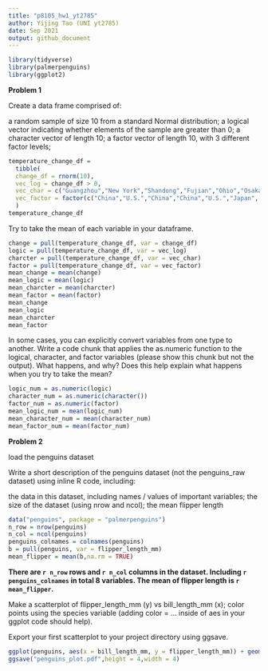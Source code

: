 ```yaml
---
title: "p8105_hw1_yt2785"
author: Yijing Tao (UNI yt2785)
date: Sep 2021
output: github_document
---
```




```r
library(tidyverse)
library(palmerpenguins)
library(ggplot2)
```

**Problem 1**

Create a data frame comprised of:

a random sample of size 10 from a standard Normal distribution;
a logical vector indicating whether elements of the sample are greater than 0;
a character vector of length 10;
a factor vector of length 10, with 3 different factor levels;

```r
temperature_change_df = 
  tibble(
  change_df = rnorm(10),
  vec_log = change_df > 0,
  vec_char = c("Guangzhou","New York","Shandong","Fujian","Ohio","Osaka", "Tokyo","Shanghai","LA","Hokkaido"),
  vec_factor = factor(c("China","U.S.","China","China","U.S.","Japan", "Japan","China","U.S.","Japan"))
  )
temperature_change_df
```

Try to take the mean of each variable in your dataframe. 

```r
change = pull(temperature_change_df, var = change_df)
logic = pull(temperature_change_df, var = vec_log)
charcter = pull(temperature_change_df, var = vec_char)
factor = pull(temperature_change_df, var = vec_factor)
mean_change = mean(change)
mean_logic = mean(logic)
mean_charcter = mean(charcter)
mean_factor = mean(factor)
mean_change
mean_logic
mean_charcter
mean_factor
```

In some cases, you can explicitly convert variables from one type to another. Write a code chunk that applies the as.numeric function to the logical, character, and factor variables (please show this chunk but not the output). What happens, and why? Does this help explain what happens when you try to take the mean?

```r
logic_num = as.numeric(logic)
character_num = as.numeric(character())
factor_num = as.numeric(factor)
mean_logic_num = mean(logic_num)
mean_character_num = mean(character_num)
mean_factor_num = mean(factor_num)
```




**Problem 2**

load the penguins dataset

Write a short description of the penguins dataset (not the penguins_raw dataset) using inline R code, including:

the data in this dataset, including names / values of important variables;
the size of the dataset (using nrow and ncol);
the mean flipper length

```r
data("penguins", package = "palmerpenguins")
n_row = nrow(penguins)
n_col = ncol(penguins)
penguins_colnames = colnames(penguins)
b = pull(penguins, var = flipper_length_mm)
mean_flipper = mean(b,na.rm = TRUE)
```

**There are `r n_row` rows and `r n_col` columns in the dataset. Including `r penguins_colnames` in total 8 variables. The mean of flipper length is `r mean_flipper`.**

Make a scatterplot of flipper_length_mm (y) vs bill_length_mm (x); color points using the species variable (adding color = ... inside of aes in your ggplot code should help).

Export your first scatterplot to your project directory using ggsave.

```r
ggplot(penguins, aes(x = bill_length_mm, y = flipper_length_mm)) + geom_point(aes(color = species))
ggsave("penguins_plot.pdf",height = 4,width = 4)
```

